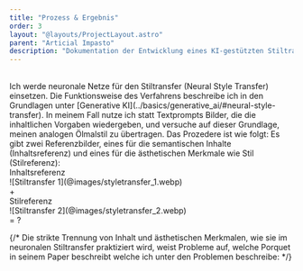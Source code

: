```yaml
---
title: "Prozess & Ergebnis"
order: 3
layout: "@layouts/ProjectLayout.astro"
parent: "Articial Impasto"
description: "Dokumentation der Entwicklung eines KI-gestützten Stiltransfer-Workflows mit verschiedenen Modellen und Adaptern."
---
```


<br />
Ich werde neuronale Netze für den Stiltransfer (Neural Style Transfer) einsetzen. Die Funktionsweise des Verfahrens beschreibe ich in den Grundlagen unter [Generative KI](../basics/generative_ai/#neural-style-transfer).
In meinem Fall nutze ich statt Textprompts Bilder, die die inhaltlichen Vorgaben wiedergeben, und versuche auf dieser Grundlage, meinen analogen Ölmalstil zu übertragen.
Das Prozedere ist wie folgt: Es gibt zwei Referenzbilder, eines für die semantischen Inhalte (Inhaltsreferenz) und eines für die ästhetischen Merkmale wie Stil (Stilreferenz):


<div class="text-4xl text-center grid gap-2 mt-4
            grid-cols-1 md:grid-cols-[4fr_auto_3fr_auto] items-center">
  <div class="">
    <div class="text-lg mb-3">Inhaltsreferenz</div>
    ![Stiltransfer 1](@images/styletransfer_1.webp)
  </div>
  <div class="text-center">+</div>
  <div class="">
  <div class="text-lg">Stilreferenz</div>
    ![Stiltransfer 2](@images/styletransfer_2.webp)
  </div>
  <div class="text-center">= ?</div>
</div>


{/* Die strikte Trennung von Inhalt und ästhetischen Merkmalen, wie sie im neuronalen Stiltransfer praktiziert wird, weist Probleme auf, welche Porquet in seinem Paper beschreibt welche ich unter den Problemen beschreibe: */}